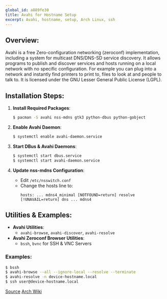 ```yaml
---
global_id: a889fe30
title: Avahi for Hostname Setup
excerpt: Avahi, hostname, setup, Arch Linux, ssh
---
```


## Overview:

Avahi is a free Zero-configuration networking (zeroconf) implementation, including a system for multicast DNS/DNS-SD service discovery. It allows programs to publish and discover services and hosts running on a local network with no specific configuration. For example you can plug into a network and instantly find printers to print to, files to look at and people to talk to. It is licensed under the GNU Lesser General Public License (LGPL).

## Installation Steps:

1. **Install Required Packages**:

   ```bash
   $ pacman -S avahi nss-mdns gtk3 python-dbus python-gobject
   ```

2. **Enable Avahi Daemon**:

   ```bash
   $ systemctl enable avahi-daemon.service
   ```

3. **Start DBus & Avahi Daemons**:

   ```bash
   $ systemctl start dbus.service
   $ systemctl start avahi-daemon.service
   ```

4. **Update nss-mdns Configuration**:
   - Edit `/etc/nsswitch.conf`
   - Change the hosts line to:
     ```
     hosts: ... mdns4_minimal [NOTFOUND=return] resolve [!UNAVAIL=return] dns ... mdns4
     ```

## Utilities & Examples:

- **Avahi Utilities**:
  - `avahi-browse`, `avahi-discover`, `avahi-resolve`
- **Avahi Zeroconf Browser Utilities**:
  - `bssh`, `bvnc` for SSH & VNC Servers

### Examples:

```bash
$ bssh
$ avahi-browse --all --ignore-local --resolve --terminate
$ avahi-resolve -n device-hostname.local
$ ssh user@device-hostname.local
```

[Source](https://www.brainxploit.com/how-to-set-up-avahi-on-arch-linux/)
[Arch Wiki](https://wiki.archlinux.org/index.php/Avahi)
